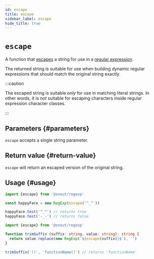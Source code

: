 ```yaml
---
id: escape
title: escape
sidebar_label: escape
hide_title: true
---
```


# `escape`

A function that [escapes] a string for use in a [regular expression].

The returned string is suitable for use when building dynamic regular
expressions that should match the original string exactly.

:::caution

The escaped string is suitable _only_ for use in matching literal strings. In
other words, it is _not_ suitable for escaping characters inside regular
expression character classes.

:::

## Parameters {#parameters}

`escape` accepts a single string parameter.

## Return value {#return-value}

`escape` will return an escaped version of the original string.

## Usage {#usage}

```ts
import {escape} from '@snout/regexp'

const happyFace = new RegExp(escape('^_^'))

happyFace.test('^_^') // returns true
happyFace.test('-_-') // returns false
```

```ts
import {escape} from '@snout/regexp'

function trimSuffix (suffix: string, value: string): string {
  return value.replace(new RegExp(`${escape(suffix)}$`), '')
}

trimSuffix('()', 'functionName()') // returns 'functionName'
```

<!-- References -->

[escapes]: https://developer.mozilla.org/en-US/docs/Web/JavaScript/Guide/Regular_Expressions#escaping
[regular expression]: https://developer.mozilla.org/en-US/docs/Web/JavaScript/Guide/Regular_Expressions
